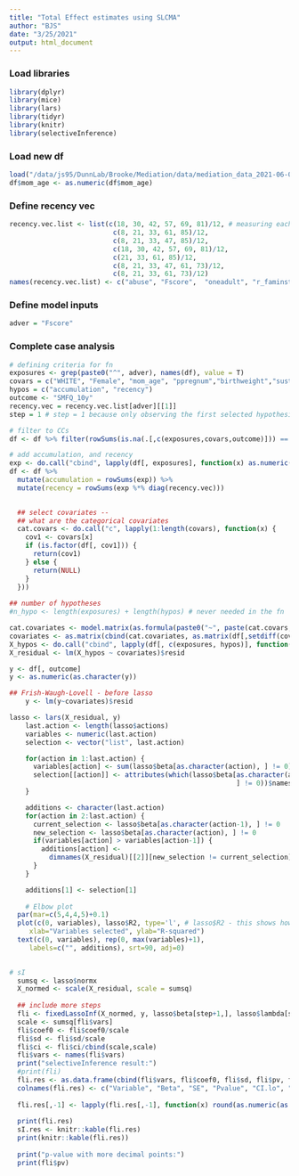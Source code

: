 ```yaml
---
title: "Total Effect estimates using SLCMA"
author: "BJS"
date: "3/25/2021"
output: html_document
---
```


### Load libraries
```r
library(dplyr)
library(mice)
library(lars)
library(tidyr)
library(knitr)
library(selectiveInference)

```

### Load new df
```r
load("/data/js95/DunnLab/Brooke/Mediation/data/mediation_data_2021-06-03.Rdata")
df$mom_age <- as.numeric(df$mom_age)

```
### Define recency vec
```r
recency.vec.list <- list(c(18, 30, 42, 57, 69, 81)/12, # measuring each in years, so divide by 12
                          c(8, 21, 33, 61, 85)/12,
                          c(8, 21, 33, 47, 85)/12,
                          c(18, 30, 42, 57, 69, 81)/12,
                          c(21, 33, 61, 85)/12,
                          c(8, 21, 33, 47, 61, 73)/12,
                          c(8, 21, 33, 61, 73)/12)
names(recency.vec.list) <- c("abuse", "Fscore",  "oneadult", "r_faminst", "nbhqual","parc","mompsy")

```
### Define model inputs
```r
adver = "Fscore"
```

### Complete case analysis

```r

# defining criteria for fn
exposures <- grep(paste0("^", adver), names(df), value = T)
covars = c("WHITE", "Female", "mom_age", "ppregnum","birthweight","sustained.smoke","ed_momgest")
hypos = c("accumulation", "recency")
outcome <- "SMFQ_10y"
recency.vec = recency.vec.list[adver][[1]]
step = 1 # step = 1 because only observing the first selected hypothesis

# filter to CCs
df <- df %>% filter(rowSums(is.na(.[,c(exposures,covars,outcome)])) == 0)

# add accumulation, and recency 
exp <- do.call("cbind", lapply(df[, exposures], function(x) as.numeric(as.character(x))))
df <- df %>% 
  mutate(accumulation = rowSums(exp)) %>% 
  mutate(recency = rowSums(exp %*% diag(recency.vec)))

  
  ## select covariates -- 
  ## what are the categorical covariates
  cat.covars <- do.call("c", lapply(1:length(covars), function(x) {
    cov1 <- covars[x]
    if (is.factor(df[, cov1])) {
      return(cov1)
    } else {
      return(NULL)
    }
  }))
  
## number of hypotheses 
#n_hypo <- length(exposures) + length(hypos) # never needed in the fn

cat.covariates <- model.matrix(as.formula(paste0("~", paste(cat.covars, collapse = "+"))), df)[,-1]
covariates <- as.matrix(cbind(cat.covariates, as.matrix(df[,setdiff(covars, cat.covars)])))
X_hypos <- do.call("cbind", lapply(df[, c(exposures, hypos)], function(x) as.numeric(as.character(x))))
X_residual <- lm(X_hypos ~ covariates)$resid

y <- df[, outcome]
y <- as.numeric(as.character(y))

## Frish-Waugh-Lovell - before lasso
    y <- lm(y~covariates)$resid

lasso <- lars(X_residual, y)
    last.action <- length(lasso$actions)
    variables <- numeric(last.action)
    selection <- vector("list", last.action)

    for(action in 1:last.action) {
      variables[action] <- sum(lasso$beta[as.character(action), ] != 0)
      selection[[action]] <- attributes(which(lasso$beta[as.character(action),
                                                         ] != 0))$names
    }

    additions <- character(last.action)
    for(action in 2:last.action) {
      current_selection <- lasso$beta[as.character(action-1), ] != 0
      new_selection <- lasso$beta[as.character(action), ] != 0
      if(variables[action] > variables[action-1]) {
        additions[action] <-
          dimnames(X_residual)[[2]][new_selection != current_selection]
      }
    }

    additions[1] <- selection[1]
    
    # Elbow plot
  par(mar=c(5,4,4,5)+0.1)
  plot(c(0, variables), lasso$R2, type='l', # lasso$R2 - this shows how elbow plots use R2
     xlab="Variables selected", ylab="R-squared")
  text(c(0, variables), rep(0, max(variables)+1),
     labels=c("", additions), srt=90, adj=0)
    

# sI
  sumsq <- lasso$normx
  X_normed <- scale(X_residual, scale = sumsq)
  
  ## include more steps
  fli <- fixedLassoInf(X_normed, y, lasso$beta[step+1,], lasso$lambda[step+1], alpha = 0.05)
  scale <- sumsq[fli$vars]
  fli$coef0 <- fli$coef0/scale
  fli$sd <- fli$sd/scale
  fli$ci <- fli$ci/cbind(scale,scale)
  fli$vars <- names(fli$vars)
  print("selectiveInference result:")
  #print(fli)
  fli.res <- as.data.frame(cbind(fli$vars, fli$coef0, fli$sd, fli$pv, fli$ci))
  colnames(fli.res) <- c("Variable", "Beta", "SE", "Pvalue", "CI.lo", "CI.up")
  
  fli.res[,-1] <- lapply(fli.res[,-1], function(x) round(as.numeric(as.character(x)), 4))
  
  print(fli.res)
  sI.res <- knitr::kable(fli.res)
  print(knitr::kable(fli.res))
  
  print("p-value with more decimal points:")
  print(fli$pv)    

```